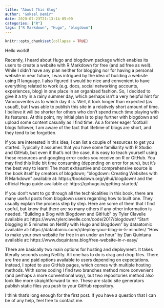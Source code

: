 ```yaml
---
title: "About This Blog"
author: "Goksel Demir"
date: 2020-07-23T21:13:14-05:00
categories: ["R"]
tags: ["R Markdown", "Hugo", "blogdown"]
---
```


```r
knitr::opts_chunk$set(collapse = TRUE)
```
Hello world!

Recently, I heard about Hugo and blogdown package which enables its users to create a website with R Markdown for free (and ad free as well). While I didn't have any plan neither for blogging nor for having a personal website in near future, I was intrigued by the idea of building a website using R language. I also figured it would be nice and convenient to have everything related to work (e.g. docs, social networking accounts, experiences, blog) in one place in an organized fashion. So, I decided to give it a try in a rainy summer day, which perhaps isn't a very helpful hint for Vancouverites as to which day it is. Well, it took longer than expected (as usual!), but I was able to publish this site in a relatively short amount of time. I believe it will be shorter for others who don't spend much time playing with its features. At this point, my initial plan is to play further with blogdown and upload some content casually as I find time. As a former eager football blogs follower, I am aware of the fact that lifetime of blogs are short, and they tend to be forgotten. 

If you are interested in this idea, I can list a couple of resources to get you started. Typically it assumes that you have some familiarity with R Studio and GitHub, but even if that's not the case, it is easy to teach yourself using these resources and googling error codes you receive on R or GitHub. You may find this little bit time consuming (depending on error for sure), but it's the best way to learn! The most exhaustive and comprehensive source is the book itself by creators of blogdown; "blogdown: Creating Websites with R Markdown" available at: https://bookdown.org/yihui/blogdown/ and the official Hugo guide available at: https://gohugo.io/getting-started/ 

If you don't want to go through all the technicalities in this book, there are many useful posts from blogdown users regarding how to built one. They usually explain the process step by step. Here are some of them that I find useful, but know that there are so many others if any other information is needed. 
"Building a Blog with Blogdown and GitHub" by Tyler Clavelle available at: https://www.tylerclavelle.com/code/2017/blogdown/
"Start blogging in 5 minutes on Netlify with Hugo and blogdown" by dataatomic available at: https://dataatomic.com/r/deploy-your-blog-in-5-minutes/
"How to make your own website for free in an under an hour" by Dan Quintana available at: https://www.dsquintana.blog/free-website-in-r-easy/

There are basically two main options for hosting and deployment. It takes literally seconds using Netlify. All one has to do is drag and drop files. There are free and paid options available to users depending on expectations. Instead, I opted to use GitHub pages, which comes with multiple hosting methods. With some coding I find two branches method more convenient (and perhaps a more conventional way), but two repositories method also look like more straightforward to me. These are static site generators publish static files you push to your GitHub repository. 

I think that's long enough for the first post. If you have a question that I can be of any help, feel free to contact me. 


